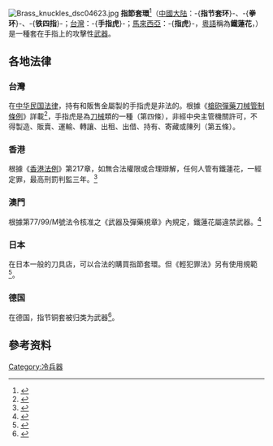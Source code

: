 {{noteTA
|1=zh-cn:指虎; zh-tw:手指虎; zh-sg:指虎; zh-hk:鐵蓮花;zh:指節套環;
}}
[[File:Brass_knuckles_dsc04623.jpg|thumb]]
'''指節套環'''<ref>{{cite web |title=brass-knuckle的詞典、翻譯 |url=http://www.iciba.com/brass-knuckle |publisher=[[愛詞霸|愛詞霸]] |access-date=2018-12-22 |archive-date=2019-08-21 |archive-url=https://web.archive.org/web/20190821004725/http://www.iciba.com/brass-knuckle |dead-url=no }}</ref>（[[中國大陆|中國大陆]]：-{'''指节套环'''}-、-{'''拳环'''}-、-{'''铁四指'''}-；[[台灣|台灣]]：-{'''手指虎'''}-；[[馬來西亞|馬來西亞]]：-{'''指虎'''}-，[[粵語|粵語]]稱為'''鐵蓮花'''，{{lang-en|Brass knuckles}}）是一種套在手指上的攻擊性[[武器|武器]]。

== 各地法律 ==
=== 台灣 ===
在[[中华民国法律|中华民国法律]]，持有和販售金屬製的手指虎是非法的。根據《[[槍砲彈藥刀械管制條例|槍砲彈藥刀械管制條例]]》詳載<ref name="刀械法">{{cite news |title=槍砲彈藥刀械管制條例-全國法規資料庫 |url=https://law.moj.gov.tw/LawClass/LawAll.aspx?pcode=D0080047 |accessdate=2021-08-09 |archive-date=2021-03-19 |archive-url=https://web.archive.org/web/20210319092314/https://law.moj.gov.tw/LawClass/LawAll.aspx?pcode=D0080047 |dead-url=no }}</ref>，手指虎是為[[刀械|刀械]]類的一種（第四條），非經中央主管機關許可，不得製造、販賣、運輸、轉讓、出租、出借、持有、寄藏或陳列（第五條）。

=== 香港 ===
根據《[[香港法例|香港法例]]》第217章，如無合法權限或合理辯解，任何人管有鐵蓮花，一經定罪，最高刑罰判監三年。<ref>{{cite news |title=藏有鐵蓮花可判監三年 |url=https://hk.news.yahoo.com/藏有鐵蓮花可判監三年-223000856.html |work=星島日報 |date=2012-08-05 |accessdate=2019-04-23 |archive-date=2022-01-23 |archive-url=https://web.archive.org/web/20220123181633/https://hk.news.yahoo.com/%E8%97%8F%E6%9C%89%E9%90%B5%E8%93%AE%E8%8A%B1%E5%8F%AF%E5%88%A4%E7%9B%A3%E4%B8%89%E5%B9%B4-223000856.html }}</ref>

=== 澳門 ===
根據第77/99/M號法令核准之《武器及彈藥規章》內規定，鐵蓮花屬違禁武器。<ref>{{cite news |title=第77/99/M號法令 |url=https://bo.io.gov.mo/bo/i/99/45/declei77_cn.asp |work=澳門政府公報 |date=1999-11-08 |accessdate=2022-01-23 |archive-date=2022-01-23 |archive-url=https://web.archive.org/web/20220123181702/https://bo.io.gov.mo/bo/i/99/45/declei77_cn.asp }}</ref>

=== 日本 ===
在日本一般的刀具店，可以合法的購買指節套環。但《輕犯罪法》另有使用規範<ref>{{cite news |url=http://www.boutai.net/product/1218 |script-title=ja:メリケンサック ナックルの販売｜メリケンサック　ナックルなら防犯対策ネット |accessdate=2021-08-09 |archive-date=2020-12-04 |archive-url=https://web.archive.org/web/20201204013706/https://www.boutai.net/product/1218 |dead-url=no }}</ref>。

=== 德国 ===
在德国，指节铜套被归类为武器<ref>{{cite news |title=9000件“中国武器”在德国被扣 竟是指虎蝴蝶刀 |url=https://mil.huanqiu.com/world/2015-10/7880420.html |accessdate=2019-04-23 |work=环球时报 |date=2015-10-31 |archive-date=2019-04-23 |archive-url=https://web.archive.org/web/20190423034030/https://mil.huanqiu.com/world/2015-10/7880420.html |dead-url=no }}</ref>。

== 參考资料==
{{reflist}}
{{Commons|Brass knuckles}}
[[Category:冷兵器|Category:冷兵器]]